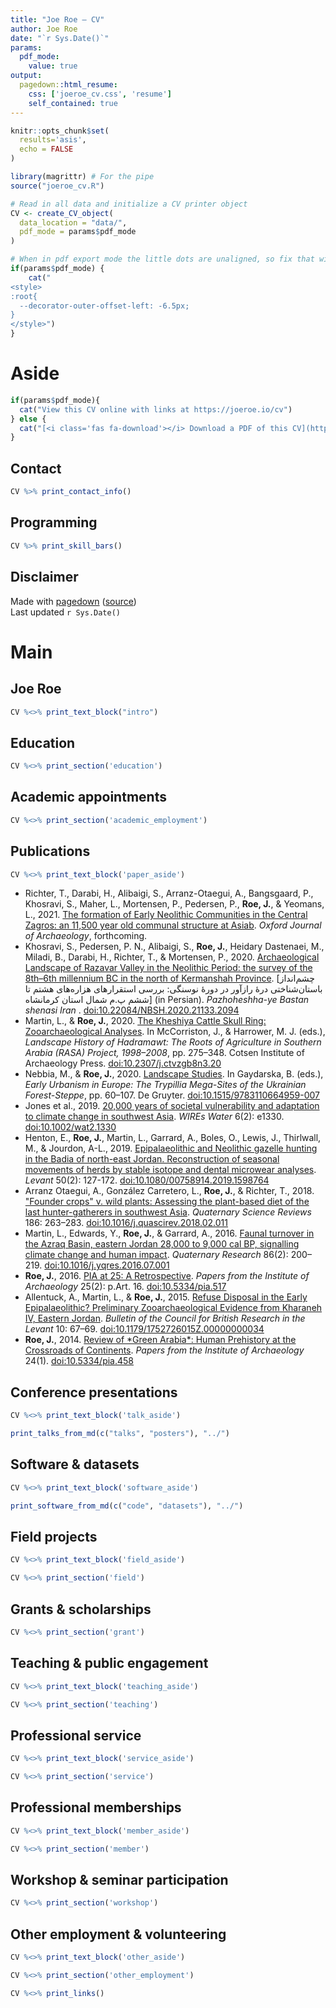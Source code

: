 ```yaml
---
title: "Joe Roe – CV"
author: Joe Roe
date: "`r Sys.Date()`"
params:
  pdf_mode:
    value: true
output:
  pagedown::html_resume:
    css: ['joeroe_cv.css', 'resume']
    self_contained: true
---
```


```r
knitr::opts_chunk$set(
  results='asis', 
  echo = FALSE
)

library(magrittr) # For the pipe
source("joeroe_cv.R")

# Read in all data and initialize a CV printer object
CV <- create_CV_object(
  data_location = "data/",
  pdf_mode = params$pdf_mode
)

```


```r
# When in pdf export mode the little dots are unaligned, so fix that with some conditional CSS.
if(params$pdf_mode) {
    cat("
<style>
:root{
  --decorator-outer-offset-left: -6.5px;
}
</style>")
}
```


Aside
================================================================================

```r
if(params$pdf_mode){
  cat("View this CV online with links at https://joeroe.io/cv")
} else {
  cat("[<i class='fas fa-download'></i> Download a PDF of this CV](https://joeroe.io/cv/joeroe_cv.pdf)")
}
```

Contact {#contact}
--------------------------------------------------------------------------------

```r
CV %>% print_contact_info()
```


Programming {#skills}
--------------------------------------------------------------------------------

```r
CV %>% print_skill_bars()
```



Disclaimer {#disclaimer}
--------------------------------------------------------------------------------

Made with [pagedown](https://github.com/rstudio/pagedown) ([source](https://github.com/joeroe/joeroe.github.io/cv))  
Last updated `r Sys.Date()`



Main
================================================================================

Joe Roe {#title}
--------------------------------------------------------------------------------

```r
CV %<>% print_text_block("intro") 
```



Education {data-icon=graduation-cap data-concise=true}
--------------------------------------------------------------------------------

```r
CV %<>% print_section('education')
```



Academic appointments {data-icon=university}
--------------------------------------------------------------------------------

```r
CV %<>% print_section('academic_employment')
```



Publications {data-icon=book .no-timeline}
--------------------------------------------------------------------------------

::: aside
```r
CV %<>% print_text_block('paper_aside')
```
:::

```{=html}
<ul class="citations details">



<li>


Richter, T., Darabi, H., Alibaigi, S., Arranz-Otaegui, A., Bangsgaard, P., Khosravi, S., Maher, L., Mortensen, P., Pedersen, P., <b>Roe, J.</b>, &amp; Yeomans, L.,
2021.
<a href="/papers/2021/richter_et_al_communal_buildings.html">The formation of Early Neolithic Communities in the Central Zagros: an 11,500 year old communal structure at Asiab</a>. 



<cite>Oxford Journal of Archaeology</cite>, forthcoming.




</li>




<li>


Khosravi, S., Pedersen, P. N., Alibaigi, S., <b>Roe, J.</b>, Heidary Dastenaei, M., Miladi, B., Darabi, H., Richter, T., &amp; Mortensen, P.,
2020.
<a href="/papers/2020/khosravi_et_al_2020_razavar.html">Archaeological Landscape of Razavar Valley in the Neolithic Period: the survey of the 8th–6th millennium BC in the north of Kermanshah Province</a>. 


    [<span lang="fa">چشم‌انداز باستان‌شناختی درۀ رازآور در دورۀ نوسنگی: بررسی استقرارهای هزاره‌های هشتم تا ششم پ.م شمال استان کرمانشاه</span>]
    (in Persian).


<cite>Pazhoheshha-ye Bastan shenasi Iran</cite> .


<a href="https://doi.org/10.22084/NBSH.2020.21133.2094">doi:10.22084/NBSH.2020.21133.2094</a>

</li>

<li>


Martin, L., &amp; <b>Roe, J.</b>,
2020.
<a href="/papers/2020/martin_roe_2020.html">The Kheshiya Cattle Skull Ring: Zooarchaeological Analyses</a>. 



    In McCorriston, J., &amp; Harrower, M. J. (eds.), <cite>Landscape History of Hadramawt: The Roots of Agriculture in Southern Arabia (RASA) Project, 1998–2008</cite>, pp. 275–348.

Cotsen Institute of Archaeology Press.
<a href="https://doi.org/10.2307/j.ctvzgb8n3.20">doi:10.2307/j.ctvzgb8n3.20</a>

</li>

<li>


Nebbia, M., &amp; <b>Roe, J.</b>,
2020.
<a href="/papers/2020/nebbia_roe_2020.html">Landscape Studies</a>. 



    In Gaydarska, B. (eds.), <cite>Early Urbanism in Europe: The Trypillia Mega-Sites of the Ukrainian Forest-Steppe</cite>, pp. 60–107.

De Gruyter.
<a href="https://doi.org/10.1515/9783110664959-007">doi:10.1515/9783110664959-007</a>

</li>




<li>


Jones et al.,
2019.
<a href="/papers/2019/climate_change_in_southwest_asia.html">20,000 years of societal vulnerability and adaptation to climate change in southwest Asia</a>. 



<cite>WIREs Water</cite> 6(2): e1330.


<a href="https://doi.org/10.1002/wat2.1330">doi:10.1002/wat2.1330</a>

</li>

<li>


Henton, E., <b>Roe, J.</b>, Martin, L., Garrard, A., Boles, O., Lewis, J., Thirlwall, M., &amp; Jourdon, A-L.,
2019.
<a href="/papers/2019/henton_et_al_2019.html">Epipalaeolithic and Neolithic gazelle hunting in the Badia of north-east Jordan. Reconstruction of seasonal movements of herds by stable isotope and dental microwear analyses</a>. 



<cite>Levant</cite> 50(2): 127-172.


<a href="https://doi.org/10.1080/00758914.2019.1598764">doi:10.1080/00758914.2019.1598764</a>

</li>




<li>


Arranz Otaegui, A., González Carretero, L., <b>Roe, J.</b>, &amp; Richter, T.,
2018.
<a href="/papers/2018/founder_crops_vs_wild_plants.html">"Founder crops" v. wild plants: Assessing the plant-based diet of the last hunter-gatherers in southwest Asia</a>. 



<cite>Quaternary Science Reviews</cite> 186: 263–283.


<a href="https://doi.org/10.1016/j.quascirev.2018.02.011">doi:10.1016/j.quascirev.2018.02.011</a>

</li>




<li>


Martin, L., Edwards, Y., <b>Roe, J.</b>, &amp; Garrard, A.,
2016.
<a href="/papers/2016/faunal_turnover_in_the_azraq_basin.html">Faunal turnover in the Azraq Basin, eastern Jordan 28,000 to 9,000 cal BP, signalling climate change and human impact</a>. 



<cite>Quaternary Research</cite> 86(2): 200–219.


<a href="https://doi.org/10.1016/j.yqres.2016.07.001">doi:10.1016/j.yqres.2016.07.001</a>

</li>

<li>


<b>Roe, J.</b>,
2016.
<a href="/papers/2016/pia_at_25.html">PIA at 25: A Retrospective</a>. 



<cite>Papers from the Institute of Archaeology</cite> 25(2): p.Art. 16.


<a href="https://doi.org/10.5334/pia.517">doi:10.5334/pia.517</a>

</li>




<li>


Allentuck, A., Martin, L., &amp; <b>Roe, J.</b>,
2015.
<a href="/papers/2015/refuse_disposal_in_the_early_epipalaeolithic.html">Refuse Disposal in the Early Epipalaeolithic? Preliminary Zooarchaeological Evidence from Kharaneh IV, Eastern Jordan</a>. 



<cite>Bulletin of the Council for British Research in the Levant</cite> 10: 67–69.


<a href="https://doi.org/10.1179/1752726015Z.00000000034">doi:10.1179/1752726015Z.00000000034</a>

</li>




<li>


<b>Roe, J.</b>,
2014.
<a href="/papers/2014/review_of_green_arabia.html">Review of *Green Arabia*: Human Prehistory at the Crossroads of Continents</a>. 



<cite>Papers from the Institute of Archaeology</cite> 24(1).


<a href="https://doi.org/10.5334/pia.458">doi:10.5334/pia.458</a>

</li>


</ul>
```



Conference presentations {data-icon=chalkboard .list-only .break-before}
--------------------------------------------------------------------------------

::: aside
```r
CV %<>% print_text_block('talk_aside')
```
:::

```r
print_talks_from_md(c("talks", "posters"), "../")
```


Software & datasets {data-icon=cube}
--------------------------------------------------------------------------------

::: aside
```r
CV %<>% print_text_block('software_aside')
```
:::

```r
print_software_from_md(c("code", "datasets"), "../")
```



Field projects {data-icon=map-marked}
--------------------------------------------------------------------------------

::: aside
```r
CV %<>% print_text_block('field_aside')
```
:::

```r
CV %<>% print_section('field')
```



Grants & scholarships {data-icon=money-check-alt .break-after}
--------------------------------------------------------------------------------

```r
CV %<>% print_section('grant')
```



Teaching & public engagement {data-icon=chalkboard-teacher}
--------------------------------------------------------------------------------

::: aside
```r
CV %<>% print_text_block('teaching_aside')
```
:::

```r
CV %<>% print_section('teaching')
```



Professional service {data-icon=users}
--------------------------------------------------------------------------------

::: aside
```r
CV %<>% print_text_block('service_aside')
```
:::

```r
CV %<>% print_section('service')
```



Professional memberships {data-icon=bookmark}
--------------------------------------------------------------------------------

::: aside
```r
CV %<>% print_text_block('member_aside')
```
:::

```r
CV %<>% print_section('member')
```



Workshop & seminar participation {data-icon=comment-alt}
--------------------------------------------------------------------------------

```r
CV %<>% print_section('workshop')
```



Other employment & volunteering {data-icon=briefcase}
--------------------------------------------------------------------------------

::: aside
```r
CV %<>% print_text_block('other_aside')
```
:::

```r
CV %<>% print_section('other_employment')
```



```r
CV %<>% print_links()
```